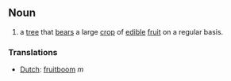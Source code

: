 ==Noun==

# a [[tree]] that [[bears]] a large [[crop]] of [[edible]] [[fruit]] on a regular basis.

===Translations===

*[[Dutch]]: [[fruitboom]] ''m''